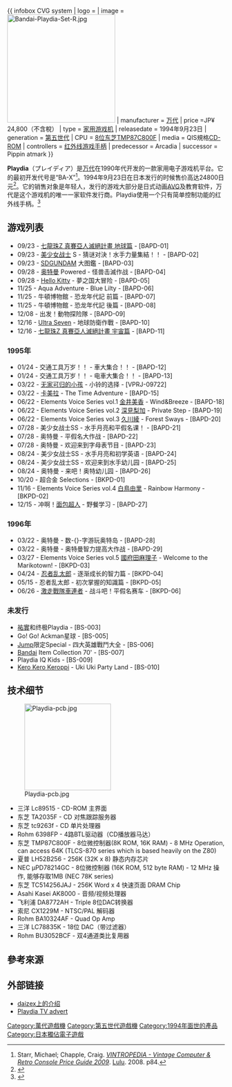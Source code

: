 {{noteTA|G1=Games}}
{{ infobox CVG system
| logo =
| image = [[File:Bandai-Playdia-Set-R.jpg|250px]]
| manufacturer = [[万代|万代]]
| price =JP¥ 24,800（不含稅）
| type = [[家用游戏机|家用游戏机]]
| releasedate = 1994年9月23日
| generation = [[遊戲機歷史_(第五世代)|第五世代]]
| CPU = [[8位|8位]][[东芝|东芝]][[TMP87C800F|TMP87C800F]]
| media = QIS規格[[CD-ROM|CD-ROM]]
| controllers = [[红外线|红外线]][[游戏手柄|游戏手柄]]
| predecessor  = Arcadia
| successor = Pippin atmark
}}

'''Playdia'''（プレイディア）是[[万代|万代]]在1990年代开发的一款家用电子游戏机平台。它的最初开发代号是“BA-X”<ref>Starr, Michael; Chapple, Craig. ''[http://books.google.com/books?id=D7RS9yegrtoC&pg=PA84#v=onepage&q=&f=false VINTROPEDIA - Vintage Computer & Retro Console Price Guide 2009]''. [[Lulu_(company)|Lulu]]. 2008. p84.</ref>。1994年9月23日在日本发行的时候售价高达24800日元<ref>{{cite book |last=Forster |first=Winnie |authorlink=Winnie Forster |title=The encyclopedia of consoles, handhelds & home computers 1972 - 2005 |year=2005 |publisher=GAMEPLAN |isbn=3-00-015359-4|pages=201}}</ref>。它的销售对象是年轻人，发行的游戏大部分是日式动画[[冒險遊戲|AVG]]及教育软件，万代是这个游戏机的唯一一家软件发行商。Playdia使用一个只有简单控制功能的红外线手柄。<ref>{{cite web |url=http://gameforest.client.jp/TVGameHistory/TVGameHistory2_Playdia.htm |title=GameForest - TVゲームの歴史 - プレイディア |accessdate=2008-07-10 |archive-date=2018-05-19 |archive-url=https://web.archive.org/web/20180519120541/http://gameforest.client.jp/TVGameHistory/TVGameHistory2_Playdia.htm |dead-url=no }}</ref>

== 游戏列表 ==

* 09/23 - [[七龍珠Z外傳_賽亞人滅絕計畫|七龍珠Z 真賽亞人滅絕計畫 地球篇]] - [BAPD-01]
* 09/23 - [[美少女战士|美少女战士]] S - 猜谜对決！水手力量集結！！ - [BAPD-02]
* 09/23 - [[SDGUNDAM|SDGUNDAM]] 大图鑑 - [BAPD-03]
* 09/28 - [[奥特曼|奥特曼]] Powered - 怪兽击滅作战 - [BAPD-04]
* 09/28 - [[Hello_Kitty|Hello Kitty]] - 夢之国大冒险 - [BAPD-05]
* 11/25 - Aqua Adventure - Blue Lilty - [BAPD-06]
* 11/25 - 牛頓博物館 - 恐龙年代記 前篇 - [BAPD-07]
* 11/25 - 牛頓博物館 - 恐龙年代記 後篇 - [BAPD-08]
* 12/08 - 出发！動物探险隊 - [BAPD-09]
* 12/16 - [[Ultra_Seven|Ultra Seven]] - 地球防衛作戰 - [BAPD-10]
* 12/16 - [[七龍珠Z外傳_賽亞人滅絕計畫|七龍珠Z 真賽亞人滅絕計畫 宇宙篇]] - [BAPD-11]

=== 1995年 ===

* 01/24 - 交通工具万岁！！ - 車大集合！！ - [BAPD-12]
* 01/24 - 交通工具万岁！！ - 电車大集合！！ - [BAPD-13]
* 03/22 - [[无家可归的小孩|无家可归的小孩]] - 小铃的选择 - [VPRJ-09722]
* 03/22 - [[卡美拉|卡美拉]] - The Time Adventure - [BAPD-15]
* 06/22 - Elements Voice Series vol.1 [[金井美香|金井美香]] - Wind&Breeze - [BAPD-18]
* 06/22 - Elements Voice Series vol.2 [[深見梨加|深見梨加]] - Private Step - [BAPD-19]
* 06/22 - Elements Voice Series vol.3 [[久川綾|久川綾]] - Forest Sways - [BAPD-20]
* 07/28 - 美少女战士SS - 水手月亮和平假名课！ - [BAPD-21]
* 07/28 - 奥特曼 - 平假名大作战 - [BAPD-22]
* 07/28 - 奥特曼 - 欢迎来到字母表节目 - [BAPD-23]
* 08/24 - 美少女战士SS - 水手月亮和初学英语 - [BAPD-24]
* 08/24 - 美少女战士SS - 欢迎来到水手幼儿园 - [BAPD-25]
* 08/24 - 奥特曼 - 来吧！奥特幼儿园 - [BAPD-26]
* 10/20 - 超合金 Selections - [BKPD-01]
* 11/16 - Elements Voice Series vol.4 [[白鳥由里|白鳥由里]] - Rainbow Harmony - [BKPD-02]
* 12/15 - 冲啊！[[面包超人|面包超人]] - 野餐学习 - [BAPD-27]

=== 1996年 ===

* 03/22 - 奥特曼 - 数-{}-字游玩奥特岛 - [BAPD-28]
* 03/22 - 奥特曼 - 奥特曼智力提高大作战 - [BAPD-29]
* 03/27 - Elements Voice Series vol.5 [[國府田麻理子|國府田麻理子]] - Welcome to the Marikotown! - [BKPD-03]
* 04/24 - [[忍者乱太郎|忍者乱太郎]] - 逐渐成长的智力篇 - [BKPD-04]
* 05/15 - 忍者乱太郎 - 初次掌握的知識篇 - [BKPD-05]
* 06/26 - [[激走戰隊車連者|激走戰隊車連者]] - 战斗吧！平假名赛车 - [BKPD-06]

=== 未发行 ===

* [[安達祐實|祐實]]和终极Playdia - [BS-003]
* Go! Go! Ackman星球 - [BS-005]
* [[Weekly_Jump|Jump]]限定Special - 四大英雄戰鬥大全 - [BS-006]
* [[Bandai|Bandai]] Item Collection 70' - [BS-007]
* Playdia IQ Kids - [BS-009]
* [[Kero_Kero_Keroppi|Kero Kero Keroppi]] - Uki Uki Party Land - [BS-010]

== 技术细节 ==

[[File:Playdia-pcb.jpg|200px]]

* 三洋 Lc89515 - CD-ROM 主界面
* 东芝 TA2035F - CD 对焦跟踪服务器
* 东芝 tc9263f - CD 单片处理器
* Rohm 6398FP - 4路BTL驱动器（CD播放器马达）
* 东芝 TMP87C800F - 8位微控制器(8K ROM, 16K RAM) - 8 MHz Operation, can access 64K (TLCS-870 series which is based heavily on the Z80)
* 夏普 LH52B256 - 256K (32K x 8) 静态内存芯片
* NEC μPD78214GC - 8位微控制器 (16K ROM, 512 byte RAM) - 12 MHz 操作, 能够存取1MB (NEC 78K series)
* 东芝 TC514256JAJ - 256K Word x 4 快速页面 DRAM Chip
* Asahi Kasei AK8000 - 音频/视频处理器
* 飞利浦 DA8772AH - Triple 8位DAC转换器
* 索尼 CX1229M - NTSC/PAL 解码器
* Rohm BA10324AF - Quad Op Amp
* 三洋 LC78835K - 18位 DAC（带过滤器）
* Rohm BU3052BCF - 双4通道类比复用器

== 參考來源 ==
{{Reflist}}

== 外部链接 ==
* [http://www.daizex.com/general/playdia/index.shtml daizex上的介绍]{{Wayback|url=http://www.daizex.com/general/playdia/index.shtml |date=20100923120205 }}
* [http://www.dailymotion.com/video/xx9ms_dbz-gaiden-playdia-cm Playdia TV advert]{{Wayback|url=http://www.dailymotion.com/video/xx9ms_dbz-gaiden-playdia-cm |date=20100911064741 }}

{{第五世代遊戲機}}
{{电视游戏机}}

[[Category:萬代遊戲機|Category:萬代遊戲機]]
[[Category:第五世代遊戲機|Category:第五世代遊戲機]]
[[Category:1994年面世的產品|Category:1994年面世的產品]]
[[Category:日本獨佔電子遊戲|Category:日本獨佔電子遊戲]]